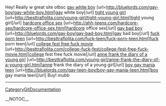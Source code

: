 Hey! Really w great site otbsc
<a href= http://bluelords.com/gay-boy/gay-white-boy.html >gay white boy</a> [url=http://bluelords.com/gay-boy/gay-white-boy.html]gay white boy[/url] <a href= http://besttraflolita.com/young-girl/tight-young-girl.html >tight young girl</a> [url=http://besttraflolita.com/young-girl/tight-young-girl.html]tight young girl[/url] <a href= http://ahh-teens.com/hardcore-sex/hardcore-office-sex.html >hardcore office sex</a> [url=http://ahh-teens.com/hardcore-sex/hardcore-office-sex.html]hardcore office sex[/url] <a href= http://bluelords.com/gay-boy/gay-bad-boy.html >gay bad boy</a> [url=http://bluelords.com/gay-boy/gay-bad-boy.html]gay bad boy[/url] <a href= http://besttraflolita.com/fuck-teen/fuck-porn-teen.html >fuck porn teen</a> [url=http://besttraflolita.com/fuck-teen/fuck-porn-teen.html]fuck porn teen[/url] <a href= http://besttraflolita.com/college-fuck-fest/college-fest-free-fuck-movie.html >college fest free fuck movie</a> [url=http://besttraflolita.com/college-fuck-fest/college-fest-free-fuck-movie.html]college fest free fuck movie[/url] <a href= http://besttraflolita.com/young-girl/anne-frank-the-diary-of-a-young-girl.html >anne frank the diary of a young girl</a> [url=http://besttraflolita.com/young-girl/anne-frank-the-diary-of-a-young-girl.html]anne frank the diary of a young girl[/url] <a href= http://bluelords.com/gay-teen-boy/boy-gay-mania-teen.html >boy gay mania teen</a> [url=http://bluelords.com/gay-teen-boy/boy-gay-mania-teen.html]boy gay mania teen[/url] 
Buy! mubb
----
[[CategoryGitDocumentation]]

__NOTOC__